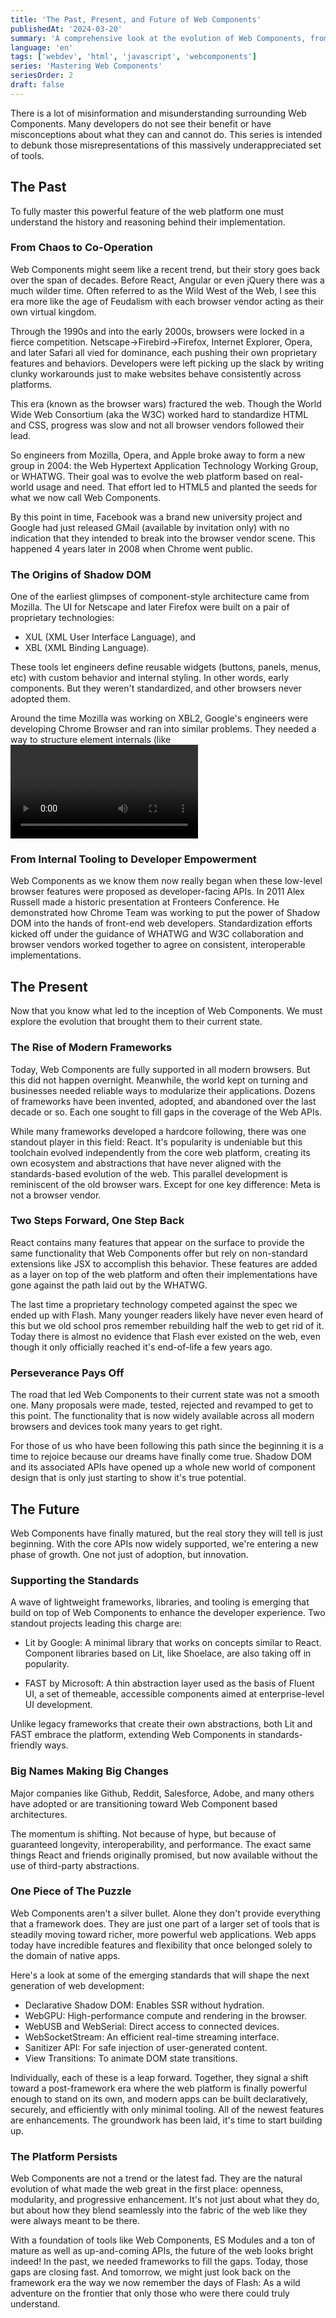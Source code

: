 ```yaml
---
title: 'The Past, Present, and Future of Web Components'
publishedAt: '2024-03-20'
summary: 'A comprehensive look at the evolution of Web Components, from their historical origins to their current state and future potential.'
language: 'en'
tags: ['webdev', 'html', 'javascript', 'webcomponents']
series: 'Mastering Web Components'
seriesOrder: 2
draft: false
---
```


There is a lot of misinformation and misunderstanding surrounding Web Components. Many developers do not see their benefit or have misconceptions about what they can and cannot do. This series is intended to debunk those misrepresentations of this massively underappreciated set of tools.

## The Past

To fully master this powerful feature of the web platform one must understand the history and reasoning behind their implementation.

### From Chaos to Co-Operation

Web Components might seem like a recent trend, but their story goes back over the span of decades. Before React, Angular or even jQuery there was a much wilder time. Often referred to as the Wild West of the Web, I see this era more like the age of Feudalism with each browser vendor acting as their own virtual kingdom.

Through the 1990s and into the early 2000s, browsers were locked in a fierce competition. Netscape->Firebird->Firefox, Internet Explorer, Opera, and later Safari all vied for dominance, each pushing their own proprietary features and behaviors. Developers were left picking up the slack by writing clunky workarounds just to make websites behave consistently across platforms.

This era (known as the browser wars) fractured the web. Though the World Wide Web Consortium (aka the W3C) worked hard to standardize HTML and CSS, progress was slow and not all browser vendors followed their lead.

So engineers from Mozilla, Opera, and Apple broke away to form a new group in 2004: the Web Hypertext Application Technology Working Group, or WHATWG. Their goal was to evolve the web platform based on real-world usage and need. That effort led to HTML5 and planted the seeds for what we now call Web Components.

By this point in time, Facebook was a brand new university project and Google had just released GMail (available by invitation only) with no indication that they intended to break into the browser vendor scene. This happened 4 years later in 2008 when Chrome went public.

### The Origins of Shadow DOM

One of the earliest glimpses of component-style architecture came from Mozilla. The UI for Netscape and later Firefox were built on a pair of proprietary technologies:

- XUL (XML User Interface Language), and
- XBL (XML Binding Language).

These tools let engineers define reusable widgets (buttons, panels, menus, etc) with custom behavior and internal styling. In other words, early components. But they weren't standardized, and other browsers never adopted them.

Around the time Mozilla was working on XBL2, Google's engineers were developing Chrome Browser and ran into similar problems. They needed a way to structure element internals (like <video> player controls) without exposing them to developers or letting page styles bleed in. Their solution was Shadow DOM, a browser-native mechanism for true encapsulation. At first, this was used only for browser widgets. But the power it offered made it a prime candidate for something more ambitious.

### From Internal Tooling to Developer Empowerment

Web Components as we know them now really began when these low-level browser features were proposed as developer-facing APIs. In 2011 Alex Russell made a historic presentation at Fronteers Conference. He demonstrated how Chrome Team was working to put the power of Shadow DOM into the hands of front-end web developers. Standardization efforts kicked off under the guidance of WHATWG and W3C collaboration and browser vendors worked together to agree on consistent, interoperable implementations.

## The Present

Now that you know what led to the inception of Web Components. We must explore the evolution that brought them to their current state.

### The Rise of Modern Frameworks

Today, Web Components are fully supported in all modern browsers. But this did not happen overnight. Meanwhile, the world kept on turning and businesses needed reliable ways to modularize their applications. Dozens of frameworks have been invented, adopted, and abandoned over the last decade or so. Each one sought to fill gaps in the coverage of the Web APIs.

While many frameworks developed a hardcore following, there was one standout player in this field: React. It's popularity is undeniable but this toolchain evolved independently from the core web platform, creating its own ecosystem and abstractions that have never aligned with the standards-based evolution of the web. This parallel development is reminiscent of the old browser wars. Except for one key difference: Meta is not a browser vendor.

### Two Steps Forward, One Step Back

React contains many features that appear on the surface to provide the same functionality that Web Components offer but rely on non-standard extensions like JSX to accomplish this behavior. These features are added as a layer on top of the web platform and often their implementations have gone against the path laid out by the WHATWG.

The last time a proprietary technology competed against the spec we ended up with Flash. Many younger readers likely have never even heard of this but we old school pros remember rebuilding half the web to get rid of it. Today there is almost no evidence that Flash ever existed on the web, even though it only officially reached it's end-of-life a few years ago.

### Perseverance Pays Off

The road that led Web Components to their current state was not a smooth one. Many proposals were made, tested, rejected and revamped to get to this point. The functionality that is now widely available across all modern browsers and devices took many years to get right.

For those of us who have been following this path since the beginning it is a time to rejoice because our dreams have finally come true. Shadow DOM and its associated APIs have opened up a whole new world of component design that is only just starting to show it's true potential.

## The Future

Web Components have finally matured, but the real story they will tell is just beginning. With the core APIs now widely supported, we're entering a new phase of growth. One not just of adoption, but innovation.

### Supporting the Standards

A wave of lightweight frameworks, libraries, and tooling is emerging that build on top of Web Components to enhance the developer experience. Two standout projects leading this charge are:

- Lit by Google: A minimal library that works on concepts similar to React. Component libraries based on Lit, like Shoelace, are also taking off in popularity.

- FAST by Microsoft: A thin abstraction layer used as the basis of Fluent UI, a set of themeable, accessible components aimed at enterprise-level UI development.

Unlike legacy frameworks that create their own abstractions, both Lit and FAST embrace the platform, extending Web Components in standards-friendly ways.

### Big Names Making Big Changes

Major companies like Github, Reddit, Salesforce, Adobe, and many others have adopted or are transitioning toward Web Component based architectures.

The momentum is shifting. Not because of hype, but because of guaranteed longevity, interoperability, and performance. The exact same things React and friends originally promised, but now available without the use of third-party abstractions.

### One Piece of The Puzzle

Web Components aren't a silver bullet. Alone they don't provide everything that a framework does. They are just one part of a larger set of tools that is steadily moving toward richer, more powerful web applications. Web apps today have incredible features and flexibility that once belonged solely to the domain of native apps.

Here's a look at some of the emerging standards that will shape the next generation of web development:

- Declarative Shadow DOM: Enables SSR without hydration.
- WebGPU: High-performance compute and rendering in the browser.
- WebUSB and WebSerial: Direct access to connected devices.
- WebSocketStream: An efficient real-time streaming interface.
- Sanitizer API: For safe injection of user-generated content.
- View Transitions: To animate DOM state transitions.

Individually, each of these is a leap forward. Together, they signal a shift toward a post-framework era where the web platform is finally powerful enough to stand on its own, and modern apps can be built declaratively, securely, and efficiently with only minimal tooling. All of the newest features are enhancements. The groundwork has been laid, it's time to start building up.

### The Platform Persists

Web Components are not a trend or the latest fad. They are the natural evolution of what made the web great in the first place: openness, modularity, and progressive enhancement. It's not just about what they do, but about how they blend seamlessly into the fabric of the web like they were always meant to be there.

With a foundation of tools like Web Components, ES Modules and a ton of mature as well as up-and-coming APIs, the future of the web looks bright indeed! In the past, we needed frameworks to fill the gaps. Today, those gaps are closing fast. And tomorrow, we might just look back on the framework era the way we now remember the days of Flash: As a wild adventure on the frontier that only those who were there could truly understand.
